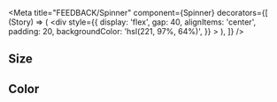 
<Meta
  title="FEEDBACK/Spinner"
  component={Spinner}
  decorators={[
    (Story) => (
      <div
        style={{
          display: 'flex',
          gap: 40,
          alignItems: 'center',
          padding: 20,
          backgroundColor: 'hsl(221, 97%, 64%)',
        }}
      >
        <Story />
      </div>
    ),
  ]}
/>

## Size

<Preview>
  <Story name="size">
    <Spinner />
    <Spinner size="medium" />
    <Spinner size="large" />
    <Spinner size="giant" />
  </Story>
</Preview>

## Color

<Preview>
  <Story name="color">
    <Spinner />
    <Spinner size="medium" color="#fed453" />
    <Spinner size="large" color="purple" />
    <Spinner size="giant" color="red" />
  </Story>
</Preview>
